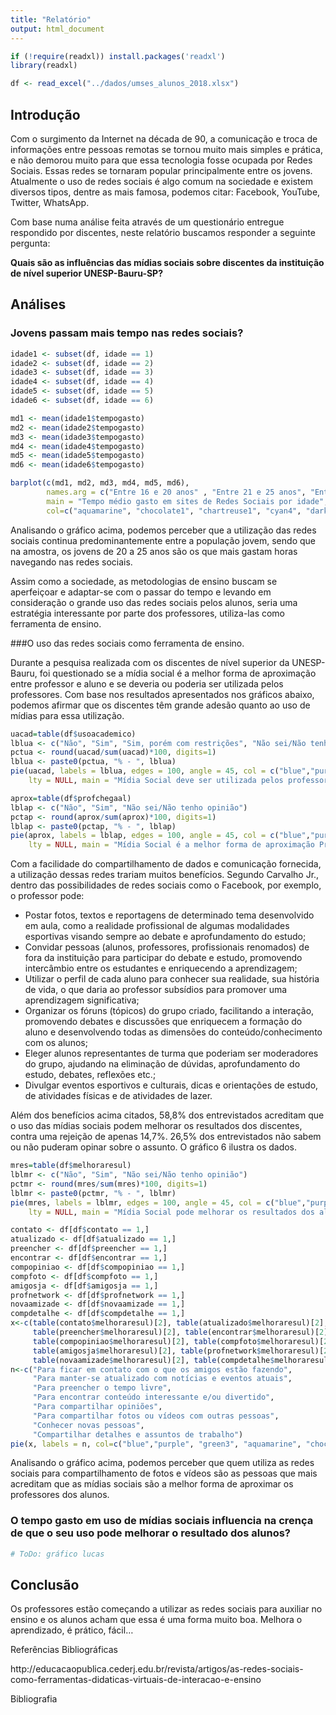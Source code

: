 ```yaml
---
title: "Relatório"
output: html_document
---
```


```r
if (!require(readxl)) install.packages('readxl')
library(readxl)

df <- read_excel("../dados/umses_alunos_2018.xlsx")
```

## Introdução

Com o surgimento da Internet na década de 90, a comunicação e troca de informações entre pessoas remotas se tornou muito mais simples e prática, e não demorou muito para que essa tecnologia fosse ocupada por Redes Sociais. Essas redes se tornaram popular principalmente entre os jovens.
Atualmente o uso de redes sociais é algo comum na sociedade e existem diversos tipos, dentre as mais famosa, podemos citar: Facebook, YouTube, Twitter, WhatsApp.

Com base numa análise feita através de um questionário entregue respondido por discentes, neste relatório buscamos responder a seguinte pergunta:

**Quais são as influências das mídias sociais sobre discentes da instituição de nível superior UNESP-Bauru-SP?**

## Análises

### Jovens passam mais tempo nas redes sociais?
```r
idade1 <- subset(df, idade == 1)
idade2 <- subset(df, idade == 2)
idade3 <- subset(df, idade == 3)
idade4 <- subset(df, idade == 4)
idade5 <- subset(df, idade == 5)
idade6 <- subset(df, idade == 6)

md1 <- mean(idade1$tempogasto)
md2 <- mean(idade2$tempogasto)
md3 <- mean(idade3$tempogasto)
md4 <- mean(idade4$tempogasto)
md5 <- mean(idade5$tempogasto)
md6 <- mean(idade6$tempogasto)

barplot(c(md1, md2, md3, md4, md5, md6),
        names.arg = c("Entre 16 e 20 anos" , "Entre 21 e 25 anos", "Entre 26 e 30 anos", "Entre 30 e 35 anos", "Entre 36 e 40 anos", "Acima de 40 anos"),
        main = "Tempo médio gasto em sites de Redes Sociais por idade",
        col=c("aquamarine", "chocolate1", "chartreuse1", "cyan4", "darkgoldenrod1", "blue","purple", "green3"))
```

Analisando o gráfico acima, podemos perceber que a utilização das redes sociais continua predominantemente entre a população jovem, sendo que na amostra, os jovens de 20 a 25 anos são os que mais gastam horas navegando nas redes sociais.

Assim como a sociedade, as metodologias de ensino buscam se aperfeiçoar e adaptar-se com o passar do tempo e levando em consideração o grande uso das redes sociais pelos alunos, seria uma estratégia interessante por parte dos professores, utiliza-las como ferramenta de ensino.

###O uso das redes sociais como ferramenta de ensino.

Durante a pesquisa realizada com os discentes de nível superior da UNESP-Bauru, foi questionado se a mídia social é a melhor forma de aproximação entre professor e aluno e se deveria ou poderia ser utilizada pelos professores. Com base nos resultados apresentados nos gráficos abaixo, podemos afirmar que os discentes têm grande adesão quanto ao uso de mídias para essa utilização.

```r
uacad=table(df$usoacademico)
lblua <- c("Não", "Sim", "Sim, porém com restrições", "Não sei/Não tenho opinião")
pctua <- round(uacad/sum(uacad)*100, digits=1)
lblua <- paste0(pctua, "% - ", lblua)
pie(uacad, labels = lblua, edges = 100, angle = 45, col = c("blue","purple", "green3", "chocolate1"), border = NULL,
    lty = NULL, main = "Mídia Social deve ser utilizada pelos professores")
```

```r
aprox=table(df$profchegaal)
lblap <- c("Não", "Sim", "Não sei/Não tenho opinião")
pctap <- round(aprox/sum(aprox)*100, digits=1)
lblap <- paste0(pctap, "% - ", lblap)
pie(aprox, labels = lblap, edges = 100, angle = 45, col = c("blue","purple", "green3"), border = NULL,
    lty = NULL, main = "Mídia Social é a melhor forma de aproximação Professor/Aluno")
```

Com a facilidade do compartilhamento de dados e comunicação fornecida, a utilização dessas redes trariam muitos benefícios. Segundo Carvalho Jr., dentro das possibilidades de redes sociais como o Facebook, por exemplo, o professor pode:

- Postar fotos, textos e reportagens de determinado tema desenvolvido em aula, como a realidade profissional de algumas modalidades esportivas visando sempre ao debate e aprofundamento do estudo;
- Convidar pessoas (alunos, professores, profissionais renomados) de fora da instituição para participar do debate e estudo, promovendo intercâmbio entre os estudantes e enriquecendo a aprendizagem;
- Utilizar o perfil de cada aluno para conhecer sua realidade, sua história de vida, o que daria ao professor subsídios para promover uma aprendizagem significativa;
- Organizar os fóruns (tópicos) do grupo criado, facilitando a interação, promovendo debates e discussões que enriquecem a formação do aluno e desenvolvendo todas as dimensões do conteúdo/conhecimento com os alunos;
- Eleger alunos representantes de turma que poderiam ser moderadores do grupo, ajudando na eliminação de dúvidas, aprofundamento do estudo, debates, reflexões etc.;
- Divulgar eventos esportivos e culturais, dicas e orientações de estudo, de atividades físicas e de atividades de lazer.


Além dos benefícios acima citados, 58,8% dos entrevistados acreditam que o uso das mídias sociais podem melhorar os resultados dos discentes, contra uma rejeição de apenas 14,7%. 26,5% dos entrevistados não sabem ou não puderam opinar sobre o assunto. O gráfico 6 ilustra os dados.

```r
mres=table(df$melhoraresul)
lblmr <- c("Não", "Sim", "Não sei/Não tenho opinião")
pctmr <- round(mres/sum(mres)*100, digits=1)
lblmr <- paste0(pctmr, "% - ", lblmr)
pie(mres, labels = lblmr, edges = 100, angle = 45, col = c("blue","purple", "green3"), border = NULL,
    lty = NULL, main = "Mídia Social pode melhorar os resultados dos alunos")
```

```r
contato <- df[df$contato == 1,]
atualizado <- df[df$atualizado == 1,]
preencher <- df[df$preencher == 1,]
encontrar <- df[df$encontrar == 1,]
compopiniao <- df[df$compopiniao == 1,]
compfoto <- df[df$compfoto == 1,]
amigosja <- df[df$amigosja == 1,]
profnetwork <- df[df$profnetwork == 1,]
novaamizade <- df[df$novaamizade == 1,]
compdetalhe <- df[df$compdetalhe == 1,]
x<-c(table(contato$melhoraresul)[2], table(atualizado$melhoraresul)[2],
     table(preencher$melhoraresul)[2], table(encontrar$melhoraresul)[2],
     table(compopiniao$melhoraresul)[2], table(compfoto$melhoraresul)[2],
     table(amigosja$melhoraresul)[2], table(profnetwork$melhoraresul)[2],
     table(novaamizade$melhoraresul)[2], table(compdetalhe$melhoraresul)[2])
n<-c("Para ficar em contato com o que os amigos estão fazendo",
     "Para manter-se atualizado com notícias e eventos atuais",
     "Para preencher o tempo livre",
     "Para encontrar conteúdo interessante e/ou divertido",
     "Para compartilhar opiniões",
     "Para compartilhar fotos ou vídeos com outras pessoas",
     "Conhecer novas pessoas",
     "Compartilhar detalhes e assuntos de trabalho")
pie(x, labels = n, col=c("blue","purple", "green3", "aquamarine", "chocolate1", "chartreuse1", "cyan4", "darkgoldenrod1", "coral2", "deeppink1"), main = "Principais usos das Mídias Sociais")
```

Analisando o gráfico acima, podemos perceber que quem utiliza as redes sociais para compartilhamento de fotos e vídeos são as pessoas que mais acreditam que as mídias sociais são a melhor forma de aproximar os professores dos alunos.

### O tempo gasto em uso de mídias sociais influencia na crença de que o seu uso pode melhorar o resultado dos alunos?

```r
# ToDo: gráfico lucas
```

## Conclusão
Os professores estão começando a utilizar as redes sociais para auxiliar no ensino e os alunos acham que essa é uma forma muito boa. Melhora o aprendizado, é prático, fácil...

Referências Bibliográficas

http://educacaopublica.cederj.edu.br/revista/artigos/as-redes-sociais-como-ferramentas-didaticas-virtuais-de-interacao-e-ensino

Bibliografia
